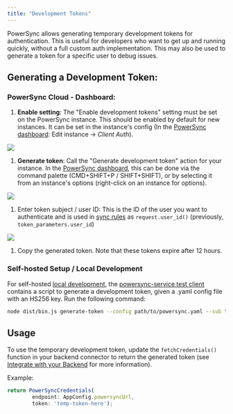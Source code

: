 ```yaml
---
title: "Development Tokens"
---
```


PowerSync allows generating temporary development tokens for authentication. This is useful for developers who want to get up and running quickly, without a full custom auth implementation. This may also be used to generate a token for a specific user to debug issues.

## Generating a Development Token:

### PowerSync Cloud - Dashboard:

1. **Enable setting**: The "Enable development tokens" setting must be set on the PowerSync instance. This should be enabled by default for new instances. It can be set in the instance's config (In the [PowerSync dashboard](https://powersync.journeyapps.com/): Edit instance -> _Client Auth_).

<Frame>
  <img src="/images/usage-17.avif"/>
</Frame>

1. **Generate token**: Call the "Generate development token" action for your instance. In the [PowerSync dashboard](https://powersync.journeyapps.com/), this can be done via the command palette (CMD+SHIFT+P / SHIFT+SHIFT), or by selecting it from an instance's options (right-click on an instance for options).

<Frame>
  <img src="/images/usage-18.avif"/>
</Frame>


1. Enter token subject / user ID: This is the ID of the user you want to authenticate and is used in [sync rules](/usage/sync-rules) as `request.user_id()` (previously, `token_parameters.user_id`)

<Frame>
  <img src="/images/usage-19.avif"/>
</Frame>

1. Copy the generated token. Note that these tokens expire after 12 hours.

### Self-hosted Setup / Local Development

For self-hosted [local development](/self-hosting/local-development), the [powersync-service test client](https://github.com/powersync-ja/powersync-service/tree/main/test-client) contains a script to generate a development token, given a .yaml config file with an HS256 key. Run the following command:

```bash
node dist/bin.js generate-token --config path/to/powersync.yaml --sub test-user
```

## Usage

To use the temporary development token, update the `fetchCredentials()` function in your backend connector to return the generated token (see [Integrate with your Backend](/usage/installation/client-side-setup/integrating-with-your-backend) for more information).

Example:

```js
return PowerSyncCredentials(
        endpoint: AppConfig.powersyncUrl,
        token: 'temp-token-here');
```
